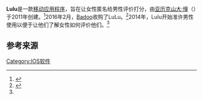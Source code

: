 '''Lulu'''是一款[[移动应用程序|移动应用程序]]，旨在让女性匿名给男性评价打分，由[[亚历克山大·憧|亚历克山大·憧]]（{{Lang-en|Alexandra Chong}}）于2011年创建。<ref name=":0">{{Cite web|url=http://tech.qq.com/a/20140518/012410.htm|title=女性八卦应用Lulu推新功能：男性可查看得分_科技_腾讯网|accessdate=2016-10-03|work=tech.qq.com|archive-date=2020-07-23|archive-url=https://web.archive.org/web/20200723091314/https://tech.qq.com/a/20140518/012410.htm|dead-url=no}}</ref>2016年2月，[[Badoo|Badoo]]收购了LuLu。<ref>{{cite web|url=http://techcrunch.com/2016/02/09/lulu-marries-badoo/|title=Lulu, The App That Lets Women Rate Men, Acquired By Badoo|accessdate=February 9, 2016|date=February 9, 2016|work=TechCrunch|archive-date=2016-09-24|archive-url=https://web.archive.org/web/20160924110521/https://techcrunch.com/2016/02/09/lulu-marries-badoo/|dead-url=no}}</ref>2014年，Lulu开始准许男性使用以便于让他们了解女性如何评价他们。<ref name=":0" />

==参考来源==
{{reflist}}

[[Category:IOS软件|Category:IOS软件]]